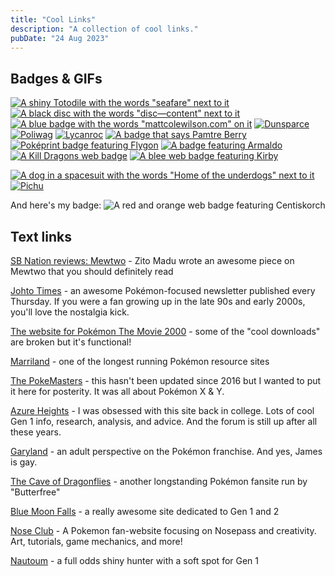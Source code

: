 ```yaml
---
title: "Cool Links"
description: "A collection of cool links."
pubDate: "24 Aug 2023"
---
```


## Badges & GIFs
[![A shiny Totodile with the words "seafare" next to it](/images/ydykbtB.png)](https://seafare.neocities.org/) [![A black disc with the words "disc—content" next to it](/images/disc-content-button.gif)](https://disc-content.neocities.org/) [![A blue badge with the words "mattcolewilson.com" on it](/images/mcw-button.gif)](https://mattcolewilson.com/) [![Dunsparce](/images/gifs/761ae092.gif)](https://nokocchi.com/) [![Poliwag](/images/poliwager.png)](https://poliwager.net/) [![Lycanroc](/images/lycanrocnet.png)](http://www.lycanroc.net/) [![A badge that says Pamtre Berry](/images/pamtreberry.png)](https://pamtre-berry.neocities.org/) [![Poképrint badge featuring Flygon](/images/button88x31.png)](https://pokeprint.kimbachu.com) [![A badge featuring Armaldo](/images/buriedrelic.png)](https://buriedrelic.neocities.org/) [![A Kill Dragons web badge](/images/killdragons_button.png)](https://killdragons.neocities.org/about/) [![A blee web badge featuring Kirby](/images/BwkY6WR.png)](https://waddle.neocities.org/)
 
[![A dog in a spacesuit with the words "Home of the underdogs" next to it](/images/ud-button.gif)](https://homeoftheunderdogs.net/) [![Pichu](/images/pichu100501.png)](https://silent.am/pichu/) 

And here's my badge: ![A red and orange web badge featuring Centiskorch](/images/centiskorch-badge.png)

## Text links

[SB Nation reviews: Mewtwo](https://www.sbnation.com/2020/4/5/21201160/mewtwo-pokemon-movie-review) - Zito Madu wrote an awesome piece on Mewtwo that you should definitely read

[Johto Times](https://johto.substack.com/) - an awesome Pokémon-focused newsletter published every Thursday. If you were a fan growing up in the late 90s and early 2000s, you'll love the nostalgia kick.

[The website for Pokémon The Movie 2000](https://web.archive.org/web/20010801143201/http://p2kmovie.warnerbros.com/index1.html) - some of the "cool downloads" are broken but it's functional!

[Marriland](https://bulbapedia.bulbagarden.net/wiki/Marriland) - one of the longest running Pokémon resource sites

[The PokeMasters](https://www.pokemasters.net/) - this hasn't been updated since 2016 but I wanted to put it here for posterity. It was all about Pokémon X & Y.

[Azure Heights](https://www.math.miami.edu/~jam/azure/) - I was obsessed with this site back in college. Lots of cool Gen 1 info, research, analysis, and advice. And the forum is still up after all these years.

[Garyland](https://garyland.neocities.org/) - an adult perspective on the Pokémon franchise. And yes, James is gay.

[The Cave of Dragonflies](https://www.dragonflycave.com/) - another longstanding Pokémon fansite run by "Butterfree"

[Blue Moon Falls](https://bluemoonfalls.com/) - a really awesome site dedicated to Gen 1 and 2

[Nose Club](https://noseclub.bluwiikoon.art/index.shtml) - A Pokemon fan-website focusing on Nosepass and creativity. Art, tutorials, game mechanics, and more!

[Nautoum](https://www.youtube.com/channel/UCcGs4-D40PZVMjPYZsq0Bvw) - a full odds shiny hunter with a soft spot for Gen 1